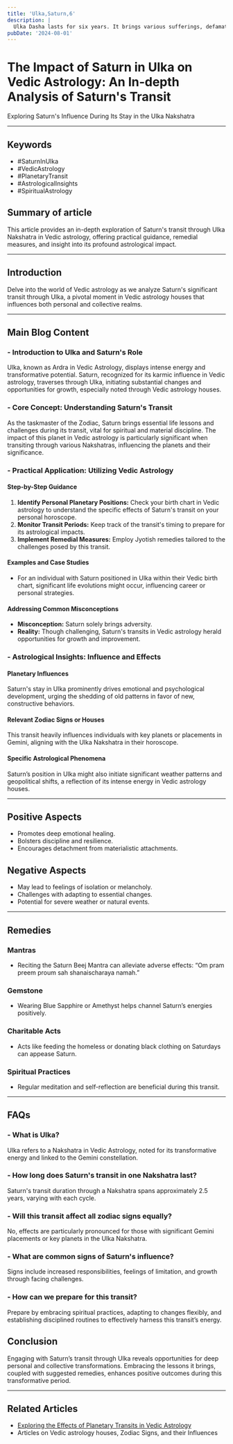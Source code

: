 ```yaml
---
title: 'Ulka,Saturn,6'
description: |
  Ulka Dasha lasts for six years. It brings various sufferings, defamation, enemy fear, debt, disease, court cases, and family problems.
pubDate: '2024-08-01'
---
```


# The Impact of Saturn in Ulka on Vedic Astrology: An In-depth Analysis of Saturn's Transit

Exploring Saturn's Influence During Its Stay in the Ulka Nakshatra

---

## Keywords
- #SaturnInUlka
- #VedicAstrology
- #PlanetaryTransit
- #AstrologicalInsights
- #SpiritualAstrology

## Summary of article
This article provides an in-depth exploration of Saturn's transit through Ulka Nakshatra in Vedic astrology, offering practical guidance, remedial measures, and insight into its profound astrological impact.

---

## Introduction
Delve into the world of Vedic astrology as we analyze Saturn's significant transit through Ulka, a pivotal moment in Vedic astrology houses that influences both personal and collective realms.

---

## Main Blog Content

### - Introduction to Ulka and Saturn's Role
Ulka, known as Ardra in Vedic Astrology, displays intense energy and transformative potential. Saturn, recognized for its karmic influence in Vedic astrology, traverses through Ulka, initiating substantial changes and opportunities for growth, especially noted through Vedic astrology houses.

### - Core Concept: Understanding Saturn's Transit
As the taskmaster of the Zodiac, Saturn brings essential life lessons and challenges during its transit, vital for spiritual and material discipline. The impact of this planet in Vedic astrology is particularly significant when transiting through various Nakshatras, influencing the planets and their significance.

### - Practical Application: Utilizing Vedic Astrology
#### Step-by-Step Guidance
1. **Identify Personal Planetary Positions:** Check your birth chart in Vedic astrology to understand the specific effects of Saturn's transit on your personal horoscope.
2. **Monitor Transit Periods:** Keep track of the transit's timing to prepare for its astrological impacts.
3. **Implement Remedial Measures:** Employ Jyotish remedies tailored to the challenges posed by this transit.

#### Examples and Case Studies
- For an individual with Saturn positioned in Ulka within their Vedic birth chart, significant life evolutions might occur, influencing career or personal strategies.

#### Addressing Common Misconceptions
- **Misconception:** Saturn solely brings adversity.
- **Reality:** Though challenging, Saturn's transits in Vedic astrology herald opportunities for growth and improvement.

### - Astrological Insights: Influence and Effects
#### Planetary Influences
Saturn's stay in Ulka prominently drives emotional and psychological development, urging the shedding of old patterns in favor of new, constructive behaviors.

#### Relevant Zodiac Signs or Houses
This transit heavily influences individuals with key planets or placements in Gemini, aligning with the Ulka Nakshatra in their horoscope.

#### Specific Astrological Phenomena
Saturn’s position in Ulka might also initiate significant weather patterns and geopolitical shifts, a reflection of its intense energy in Vedic astrology houses.

---

## Positive Aspects
- Promotes deep emotional healing.
- Bolsters discipline and resilience.
- Encourages detachment from materialistic attachments.

## Negative Aspects
- May lead to feelings of isolation or melancholy.
- Challenges with adapting to essential changes.
- Potential for severe weather or natural events.

---

## Remedies

### Mantras
- Reciting the Saturn Beej Mantra can alleviate adverse effects: “Om pram preem proum sah shanaischaraya namah.”

### Gemstone 
- Wearing Blue Sapphire or Amethyst helps channel Saturn’s energies positively.

### Charitable Acts
- Acts like feeding the homeless or donating black clothing on Saturdays can appease Saturn.

### Spiritual Practices
- Regular meditation and self-reflection are beneficial during this transit.

---

## FAQs
### - What is Ulka?
Ulka refers to a Nakshatra in Vedic Astrology, noted for its transformative energy and linked to the Gemini constellation.

### - How long does Saturn's transit in one Nakshatra last?
Saturn's transit duration through a Nakshatra spans approximately 2.5 years, varying with each cycle.

### - Will this transit affect all zodiac signs equally?
No, effects are particularly pronounced for those with significant Gemini placements or key planets in the Ulka Nakshatra.

### - What are common signs of Saturn's influence?
Signs include increased responsibilities, feelings of limitation, and growth through facing challenges.

### - How can we prepare for this transit?
Prepare by embracing spiritual practices, adapting to changes flexibly, and establishing disciplined routines to effectively harness this transit’s energy.

## Conclusion
Engaging with Saturn’s transit through Ulka reveals opportunities for deep personal and collective transformations. Embracing the lessons it brings, coupled with suggested remedies, enhances positive outcomes during this transformative period.

---

## Related Articles
- [Exploring the Effects of Planetary Transits in Vedic Astrology](link)
- Articles on Vedic astrology houses, Zodiac Signs, and their Influences
